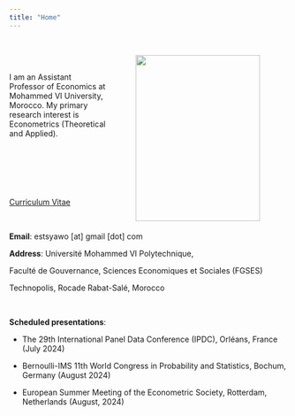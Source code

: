 ```yaml
---
title: "Home"
---
```

<br>


<IMG SRC="Emmanuel_Selorm_Tsyawo2018.jpg" style="width:225px;height:300px;" ALIGN="right" HSPACE="50"/> 

<br>

I am an Assistant Professor of Economics at Mohammed VI University, Morocco. My primary research interest is Econometrics (Theoretical and Applied).

<br>

<br>

<!--
<a href="Tsyawo_JMP.pdf#" class="download" title="Download JMP as PDF">Job Market Paper</a>
-->

<br>

<a href="Tsyawo_CV.pdf#" class="download" title="Download CV as PDF">Curriculum Vitae</a>			

<br>

<!--Email: estsyawo[at]temple[dot]edu, estsyawo[at]gmail[dot]com-->
**Email**: estsyawo [at] gmail [dot] com

**Address**: Université Mohammed VI Polytechnique, 

Faculté de Gouvernance, Sciences Economiques et Sociales (FGSES)

Technopolis, Rocade Rabat-Salé, Morocco

<br>

**Scheduled presentations**: 

<!--
* 58th Annual Meeting of the Canadian Economics Association, Toronto, Canada, (May/June 2024)

* Africa Meeting of the Econometric
Society (AFES), Abidjan, Côte d'Ivoire (June 2024)

* North American Summer Meeting of the Econometric Society (NASMES), Nashville, Tennessee, (June 2024)

-->


* The 29th International Panel Data Conference (IPDC), Orléans, France (July 2024)

* Bernoulli-IMS 11th World Congress in Probability and Statistics, Bochum, Germany (August 2024)

* European Summer Meeting of the Econometric Society, Rotterdam, Netherlands (August, 2024)




